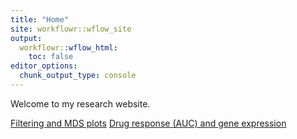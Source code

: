 ```yaml
---
title: "Home"
site: workflowr::wflow_site
output:
  workflowr::wflow_html:
    toc: false
editor_options:
  chunk_output_type: console
---
```


Welcome to my research website.

[Filtering and MDS plots](MDSplots.html)
[Drug response (AUC) and gene expression](AUC_analysis.html)
